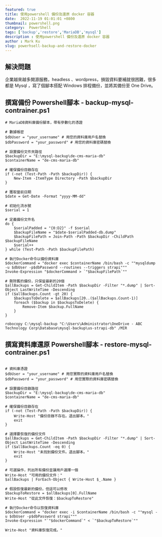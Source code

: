 ---
featured: true
title: 使用powershell 備份及還原 docker 容器
date:  2022-11-19 01:01:01 +0800
thumbnail: powershell.png
category:  PowerShell
tags: ['backup','restore','MariaDB','mysql']
description : 使用powershell 備份及還原 docker 容器
author : Mark Ku
slug: powerhsell-backup-and-restore-docker
---
## 解決問題
企業越來越多開源服務，headless 、wordpress，損毀資料要補就很困難，很多都是 Mysql ，寫了個腳本搭配 Windows 排程備份，並將其備份至 One Drive。

## 撰寫備份 Powershell腳本 - backup-mysql-contrainer.ps1
```
# MariaDB資料庫備份腳本，帶有參數化的憑證

# 數據帳密
$dbUser = "your_username" # 用您的資料庫用戶名替換
$dbPassword = "your_password" # 用您的資料庫密碼替換

# 設置備份文件夾路徑
$backupDir = "E:\mysql-backup\de-cms-maria-db"
$containerName = "de-cms-maria-db"

# 確保備份目錄存在
if (-not (Test-Path -Path $backupDir)) {
    New-Item -ItemType Directory -Path $backupDir
}

# 獲取當前日期
$date = Get-Date -Format "yyyy-MM-dd"

# 初始化流水號
$serial = 1

# 定義備份文件名
do {
    $serialPadded = "{0:D2}" -f $serial
    $backupFileName = "$date-$serialPadded-db.dump"
    $backupFilePath = Join-Path -Path $backupDir -ChildPath $backupFileName
    $serial++
} while (Test-Path -Path $backupFilePath)

# 執行Docker命令以備份資料庫
$dockerCommand = "docker exec $containerName /bin/bash -c ""mysqldump -u $dbUser -p$dbPassword --routines --triggers strapi"""
Invoke-Expression "$dockerCommand > `"$backupFilePath`""

# 刪除舊的備份，只保留最新的20個
$allBackups = Get-ChildItem -Path $backupDir -Filter "*.dump" | Sort-Object LastWriteTime -Descending
if ($allBackups.Count -gt 20) {
    $backupsToDelete = $allBackups[20..($allBackups.Count-1)]
    foreach ($backup in $backupsToDelete) {
        Remove-Item $backup.FullName
    }
}

robocopy C:\mysql-backup "C:\Users\Administrator\OneDrive - ABC Technology Corp\Database\mysql-backup\us-strapi-db" /MIR
```

## 撰寫資料庫還原 Powershell腳本 - restore-mysql-contrainer.ps1
```

# 資料庫憑證
$dbUser = "your_username" # 用您實際的資料庫用戶名替換
$dbPassword = "your_password" # 用您實際的資料庫密碼替換

# 設置備份目錄路徑
$backupDir = "E:\mysql-backup\de-cms-maria-db"
$containerName = "de-cms-maria-db"

# 確保備份目錄存在
if (-not (Test-Path -Path $backupDir)) {
    Write-Host "備份目錄不存在。退出腳本。"
    exit
}

# 選擇要恢復的備份文件
$allBackups = Get-ChildItem -Path $backupDir -Filter "*.dump" | Sort-Object LastWriteTime -Descending
if ($allBackups.Count -eq 0) {
    Write-Host "未找到備份文件。退出腳本。"
    exit
}

# 可選操作，列出所有備份並讓用戶選擇一個
Write-Host "可用的備份文件："
$allBackups | ForEach-Object { Write-Host $_.Name }

# 假設恢復最新的備份，但這可以修改
$backupToRestore = $allBackups[0].FullName
Write-Host "從此文件恢復：$backupToRestore"

# 執行Docker命令以恢復資料庫
$dockerCommand = "docker exec -i $containerName /bin/bash -c ""mysql -u $dbUser -p$dbPassword strapi"""
Invoke-Expression "`"$dockerCommand`" < `"$backupToRestore`""

Write-Host "資料庫恢復完成。"
```